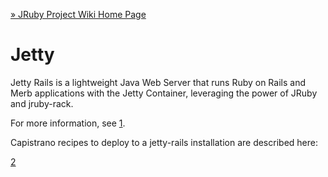 [[Home|&raquo; JRuby Project Wiki Home Page]]
=Jetty=
Jetty Rails is a lightweight Java Web Server that runs Ruby on Rails and Merb applications with the Jetty Container, leveraging the power of JRuby and jruby-rack.

For more information, see [http://jetty-rails.rubyforge.org/].

Capistrano recipes to deploy to a jetty-rails installation are described here:

[http://blog.raphinou.com/2008/12/capistrano-deployment-for-jetty-rails.html]